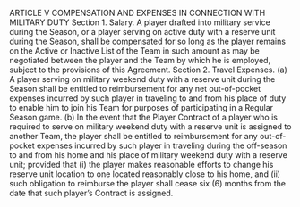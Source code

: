 ARTICLE V
COMPENSATION AND EXPENSES
IN CONNECTION WITH MILITARY DUTY
Section 1. Salary.
A player drafted into military service during the Season, or a player
serving on active duty with a reserve unit during the Season, shall be
compensated for so long as the player remains on the Active or Inactive List
of the Team in such amount as may be negotiated between the player and
the Team by which he is employed, subject to the provisions of this
Agreement.
Section 2. Travel Expenses.
(a) A player serving on military weekend duty with a reserve unit during
the Season shall be entitled to reimbursement for any net out-of-pocket
expenses incurred by such player in traveling to and from his place of duty
to enable him to join his Team for purposes of participating in a Regular
Season game.
(b) In the event that the Player Contract of a player who is required to
serve on military weekend duty with a reserve unit is assigned to another
Team, the player shall be entitled to reimbursement for any out-of-pocket
expenses incurred by such player in traveling during the off-season to and
from his home and his place of military weekend duty with a reserve unit;
provided that (i) the player makes reasonable efforts to change his reserve
unit location to one located reasonably close to his home, and (ii) such
obligation to reimburse the player shall cease six (6) months from the date
that such player's Contract is assigned.